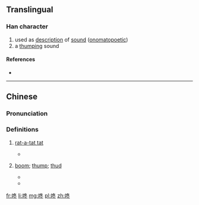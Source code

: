 ==Translingual==

===Han character===
{{Han char|rn=30|rad=口|as=05|sn=8|four=6703<sub>3</sub>|canj=口竹水卜 (RHEY)|ids=⿰[[口]][[冬]]}}

# used as [[description]] of [[sound]] ([[onomatopoetic]])
# a [[thump]]ing sound

====References====
* {{Han ref|kx=0185.211|hdz=10608.010|uh=549A|ud=21658|bh=A94E|bd=43342}}

----
==Chinese==
{{zh-forms}}

===Pronunciation===
{{zh-pron
|m=dōng
|c=dung1
|cat=n
}}

===Definitions===
{{zh-hanzi}}

# {{context|onomatopoeia|lang=zh}} {{gloss|sound of drum, of repeated hit}} [[rat-a-tat tat]]
#* {{zh-usex|他 咚-咚-咚 使勁 地{de} 敲門。|He rained blows on the door.}}  
# {{context|onomatopoeia|lang=zh}} {{gloss|sound of something falling}} [[boom]]; [[thump]]; [[thud]]
#* {{zh-usex|郵差 把 郵包 '''咚''' 地{de} 一 聲 扔 在 地板 上。|The postman '''plonked''' the mail bag on the floor.}}
#* {{zh-usex|他 從 樹 上 '''咚''' 地{de} 一 聲 摔 在 了 地 上。|He fell out of the tree and landed on the ground with a '''thud'''.}}  

[[fr:咚]]
[[li:咚]]
[[mg:咚]]
[[pl:咚]]
[[zh:咚]]